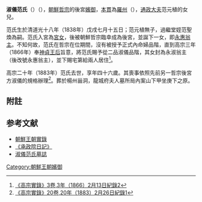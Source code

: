 '''淑儀范氏'''（'''{{lang|ko|숙의범씨}}'''）（{{bd|1838年|9月3日|1883年|4月3日}}），[[朝鮮哲宗|朝鮮哲宗]]的後宮[[嬪御|嬪御]]，[[本貫|本貫]]為[[羅州市|羅州]]（{{link-ko|錦城范氏|금성 범씨}}），[[朝鮮王朝位階|通政大夫]]范元植的女兒{{r|beom|page1=187-190}}。

范氏生於清道光十八年（1838年）戊戌七月十五日；范元植無子，過繼堂姪范聖煥為嗣{{r|beom|page1=192}}。范氏入宮為[[宮女|宮女]]，後被朝鮮哲宗臨幸成為後宮，並誕下一女，即[[永惠翁主|永惠翁主]]。不知何故，范氏在哲宗在位期間，沒有被授予正式內命婦品階，直到高宗三年（1866年）奉[[神貞王后|神貞王后]]旨意，將范氏賜予從二品淑儀品階，其女封為永淑翁主（後改號永惠翁主），並下賜宅第給兩人居住<ref>[http://sillok.history.go.kr/id/wza_10302013_002 《高宗實錄》3卷,3年（1866）2月13日紀錄2]</ref>。

高宗二十年（1883年）范氏去世，享年四十六歲。其喪事依照先前另一哲宗後宮方淑儀的規格辦理<ref>[http://sillok.history.go.kr/id/wza_12012026_001 《高宗實錄》20卷,20年（1883）2月26日紀錄1]</ref>。葬於楊州甾洞，龍城府夫人墓所局內案山下甲坐庚下之原。

==附註==
{{reflist|refs
<ref name="beom">{{cite web |title=《錦城范氏大同譜》（下卷） |url=https://www.familysearch.org/ark:/61903/3:1:3Q9M-CSSK-1NRM?cat=2024899 |accessdate=2020-12-29}}</ref>
}}

==参考文献==
*[http://sillok.history.go.kr/main/main.jsp 朝鮮王朝實錄] {{Wayback|url=http://sillok.history.go.kr/main/main.jsp |date=20150905161523 }}
*[http://sjw.history.go.kr/main/main.jsp 《承政院日記》] {{Wayback|url=http://sjw.history.go.kr/main/main.jsp |date=20140906210340 }}
*[http://blog.naver.com/PostView.nhn?blogId=archachan&logNo=100059917582&redirect=Dlog&widgetTypeCall=true 淑儀范氏墓誌] {{Wayback|url=http://blog.naver.com/PostView.nhn?blogId=archachan&logNo=100059917582&redirect=Dlog&widgetTypeCall=true |date=20200628183056 }}



[[Category:朝鮮王朝嬪御|Category:朝鮮王朝嬪御]]